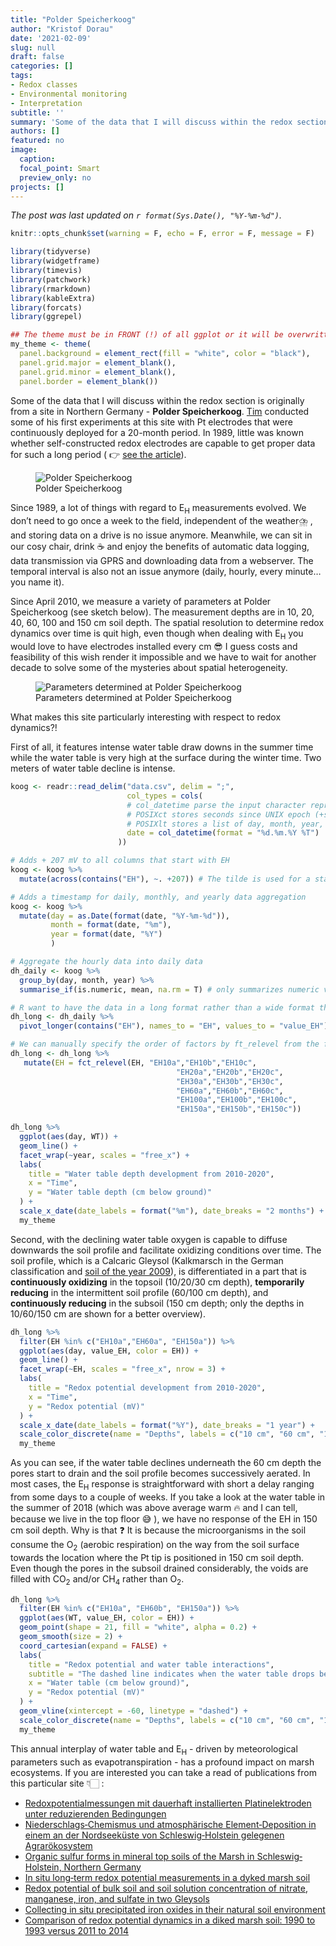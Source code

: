 ```yaml
---
title: "Polder Speicherkoog"
author: "Kristof Dorau"
date: '2021-02-09'
slug: null
draft: false
categories: []
tags:
- Redox classes
- Environmental monitoring
- Interpretation
subtitle: ''
summary: 'Some of the data that I will discuss within the redox section is originally from a site in Northern Germany - **Polder Speicherkoog**.'
authors: []
featured: no
image:
  caption: 
  focal_point: Smart
  preview_only: no
projects: []
---
```


*The post was last updated on `r format(Sys.Date(), "%Y-%m-%d")`.*

<style>
p.caption {
  font-size: 0.6em;
}
</style>


```r

knitr::opts_chunk$set(warning = F, echo = F, error = F, message = F)

library(tidyverse)
library(widgetframe)
library(timevis)
library(patchwork)
library(rmarkdown)
library(kableExtra)
library(forcats)
library(ggrepel)

## The theme must be in FRONT (!) of all ggplot or it will be overwritten
my_theme <- theme(
  panel.background = element_rect(fill = "white", color = "black"),
  panel.grid.major = element_blank(), 
  panel.grid.minor = element_blank(), 
  panel.border = element_blank())


```

Some of the data that I will discuss within the redox section is originally from a site in Northern Germany - **Polder Speicherkoog**. [Tim](https://geographie.uni-koeln.de/forschung/arbeitsgruppen/bodengeographie-bodenkunde/mitarbeiter/mansfeldt-tim) conducted some of his first experiments at this site with Pt electrodes that were continuously deployed for a 20-month period. In 1989, little was known whether self-constructed redox electrodes are capable to get proper data for such a long period ( 👉️ [see the article](https://onlinelibrary.wiley.com/doi/abs/10.1002/jpln.19931560403)). 

<p align="center">
![Polder Speicherkoog](01.jpg)
</p>

Since 1989, a lot of things with regard to E~H~ measurements evolved. We don't need to go once a week to the field, independent of the weather⛈️ , and storing data on a drive is no issue anymore. Meanwhile, we can sit in our cosy chair, drink ☕ and enjoy the benefits of automatic data logging, data transmission via GPRS and downloading data from a webserver. The temporal interval is also not an issue anymore (daily, hourly, every minute...you name it). 

Since April 2010, we measure a variety of parameters at Polder Speicherkoog (see sketch below). The measurement depths are in 10, 20, 40, 60, 100 and 150 cm soil depth. The spatial resolution to determine redox dynamics over time is quit high, even though when dealing with E~H~ you would love to have electrodes installed every cm 😎 I guess costs and feasibility of this wish render it impossible and we have to wait for another decade to solve some of the mysteries about spatial heterogeneity. 

![Parameters determined at Polder Speicherkoog](02.png)

What makes this site particularly interesting with respect to redox dynamics?!

First of all, it features intense water table draw downs in the summer time while the water table is very high at the surface during the winter time. Two meters of water table decline is intense. 

```r

koog <- readr::read_delim("data.csv", delim = ";",
                          col_types = cols(
                          # col_datetime parse the input character representations to a date/time
                          # POSIXct stores seconds since UNIX epoch (+some other data)
                          # POSIXlt stores a list of day, month, year, hour, etc.
                          date = col_datetime(format = "%d.%m.%Y %T")
                        ))

# Adds + 207 mV to all columns that start with EH
koog <- koog %>%
  mutate(across(contains("EH"), ~. +207)) # The tilde is used for a statistical model (left side is response and right is explanatory variables)

# Adds a timestamp for daily, monthly, and yearly data aggregation
koog <- koog %>%
  mutate(day = as.Date(format(date, "%Y-%m-%d")),
         month = format(date, "%m"),
         year = format(date, "%Y")
         )

# Aggregate the hourly data into daily data
dh_daily <- koog %>%
  group_by(day, month, year) %>%
  summarise_if(is.numeric, mean, na.rm = T) # only summarizes numeric values by mean)

# R want to have the data in a long format rather than a wide format that most are more familiar with (e.g. by working with excel, origin, etc.)
dh_long <- dh_daily %>%
  pivot_longer(contains("EH"), names_to = "EH", values_to = "value_EH")

# We can manually specify the order of factors by ft_relevel from the forcats package
dh_long <- dh_long %>%
   mutate(EH = fct_relevel(EH, "EH10a","EH10b","EH10c",
                                     "EH20a","EH20b","EH20c",
                                     "EH30a","EH30b","EH30c",
                                     "EH60a","EH60b","EH60c",
                                     "EH100a","EH100b","EH100c",
                                     "EH150a","EH150b","EH150c"))

dh_long %>%
  ggplot(aes(day, WT)) +
  geom_line() +
  facet_wrap(~year, scales = "free_x") +
  labs(
    title = "Water table depth development from 2010-2020",
    x = "Time", 
    y = "Water table depth (cm below ground)"
  ) +
  scale_x_date(date_labels = format("%m"), date_breaks = "2 months") +
  my_theme

```

Second, with the declining water table oxygen is capable to diffuse downwards the soil profile and facilitate oxidizing conditions over time. The soil profile, which is a Calcaric Gleysol (Kalkmarsch in the German classification and [soil of the year 2009](https://boden-des-jahres.de/wp-content/uploads/2014/09/2009_Faltblatt.pdf)), is differentiated in a part that is **continuously oxidizing** in the topsoil (10/20/30 cm depth), **temporarily reducing** in the intermittent soil profile (60/100 cm depth), and **continuously reducing** in the subsoil (150 cm depth; only the depths in 10/60/150 cm are shown for a better overview).

```r

dh_long %>%
  filter(EH %in% c("EH10a","EH60a", "EH150a")) %>%
  ggplot(aes(day, value_EH, color = EH)) +
  geom_line() +
  facet_wrap(~EH, scales = "free_x", nrow = 3) +
  labs(
    title = "Redox potential development from 2010-2020",
    x = "Time", 
    y = "Redox potential (mV)"
  ) +
  scale_x_date(date_labels = format("%Y"), date_breaks = "1 year") +
  scale_color_discrete(name = "Depths", labels = c("10 cm", "60 cm", "150 cm")) +
  my_theme

```

As you can see, if the water table declines underneath the 60 cm depth the pores start to drain and the soil profile becomes successively aerated. In most cases, the E~H~ response is straightforward with short a delay ranging from some days to a couple of weeks. If you take a look at the water table in the summer of 2018 (which was above average warm 🔥 and I can tell, because we live in the top floor 😅 ), we have no response of the EH in 150 cm soil depth. Why is that ❓️ It is because the microorganisms in the soil consume the O~2~ (aerobic respiration) on the way from the soil surface towards the location where the Pt tip is positioned in 150 cm soil depth.  Even though the pores in the subsoil drained considerably, the voids are filled with CO~2~ and/or CH~4~ rather than O~2~. 

```r

dh_long %>%
  filter(EH %in% c("EH10a", "EH60b", "EH150a")) %>%
  ggplot(aes(WT, value_EH, color = EH)) +
  geom_point(shape = 21, fill = "white", alpha = 0.2) +
  geom_smooth(size = 2) +
  coord_cartesian(expand = FALSE) +
  labs(
    title = "Redox potential and water table interactions",
    subtitle = "The dashed line indicates when the water table drops below 60 cm\nThe colored lines are the smooth function (LOESS) across the data",
    x = "Water table (cm below ground)", 
    y = "Redox potential (mV)"
  ) +
  geom_vline(xintercept = -60, linetype = "dashed") +
  scale_color_discrete(name = "Depths", labels = c("10 cm", "60 cm", "150 cm")) +
  my_theme


```

This annual interplay of water table and E~H~ - driven by meteorological parameters such as evapotranspiration - has a profound impact on marsh ecosystems. If you are interested you can take a read of publications from this particular site 👇🏻 :

* [Redoxpotentialmessungen mit dauerhaft installierten Platinelektroden unter reduzierenden Bedingungen](https://onlinelibrary.wiley.com/doi/abs/10.1002/jpln.19931560403)
* [Niederschlags‐Chemismus und atmosphärische Element‐Deposition in einem an der Nordseeküste von Schleswig‐Holstein gelegenen Agrarökosystem](https://onlinelibrary.wiley.com/doi/10.1002/jpln.19971600402)
* [Organic sulfur forms in mineral top soils of the Marsh in Schleswig‐Holstein, Northern Germany](https://onlinelibrary.wiley.com/doi/10.1002/1522-2624%28200206%29165%3A3%3C255%3A%3AAID-JPLN255%3E3.0.CO%3B2-6)
* [In situ long‐term redox potential measurements in a dyked marsh soil](https://onlinelibrary.wiley.com/doi/abs/10.1002/jpln.200390031)
* [Redox potential of bulk soil and soil solution concentration of nitrate, manganese, iron, and sulfate in two Gleysols](https://onlinelibrary.wiley.com/doi/abs/10.1002/jpln.200321204)
* [Collecting in situ precipitated iron oxides in their natural soil environment](https://onlinelibrary.wiley.com/doi/abs/10.1002/jpln.201300184)
* [Comparison of redox potential dynamics in a diked marsh soil: 1990 to 1993 versus 2011 to 2014](https://onlinelibrary.wiley.com/doi/abs/10.1002/jpln.201600060)

